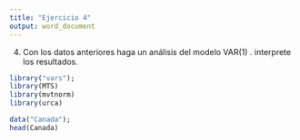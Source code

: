 ```yaml
---
title: "Ejercicio 4"
output: word_document
---
```


4. 	Con los datos anteriores haga un análisis del modelo VAR(1) .  interprete los resultados.

```r
library("vars");
library(MTS)
library(mvtnorm)
library(urca)

```


```r
data("Canada");
head(Canada)
```

```r

```


